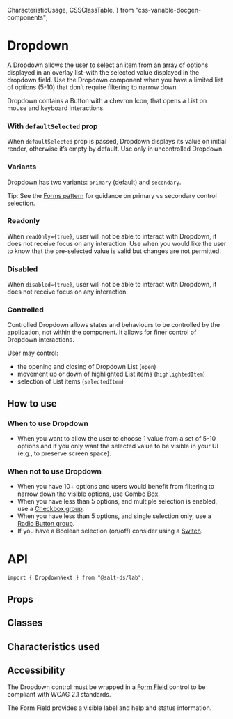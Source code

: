   CharacteristicUsage,
  CSSClassTable,
} from "css-variable-docgen-components";

<Meta title="Documentation/Lab/Dropdown Next" component={DropdownNext} />

# Dropdown

A Dropdown allows the user to select an item from an array of options displayed in an overlay list–with the selected value displayed in the dropdown field.
Use the Dropdown component when you have a limited list of options (5-10) that don’t require filtering to narrow down.

Dropdown contains a Button with a chevron Icon, that opens a List on mouse and keyboard interactions.

<Canvas>
  <Story id="lab-dropdown-next--default" />
</Canvas>

### With `defaultSelected` prop

When `defaultSelected` prop is passed, Dropdown displays its value on initial render, otherwise it’s empty by default.
Use only in uncontrolled Dropdown.

<Canvas>
  <Story id="lab-dropdown-next--with-default-selected" />
</Canvas>

### Variants

Dropdown has two variants: `primary` (default) and `secondary`.

<Canvas>
  <Story id="lab-dropdown-next--variants" />
</Canvas>

Tip: See the [Forms pattern](https://www.saltdesignsystem.com/salt/patterns/forms) for guidance on primary vs secondary control selection.

### Readonly

When `readOnly={true}`, user will not be able to interact with Dropdown, it does not receive focus on any interaction.
Use when you would like the user to know that the pre-selected value is valid but changes are not permitted.

<Canvas>
  <Story id="lab-dropdown-next--readonly" />
</Canvas>

### Disabled

When `disabled={true}`, user will not be able to interact with Dropdown, it does not receive focus on any interaction.

<Canvas>
  <Story id="lab-dropdown-next--disabled" />
</Canvas>

### Controlled

Controlled Dropdown allows states and behaviours to be controlled by the application, not within the component.
It allows for finer control of Dropdown interactions.

User may control:
- the opening and closing of Dropdown List (`open`)
- movement up or down of highlighted List items (`highlightedItem`)
- selection of List items (`selectedItem`)

<Canvas>
  <Story id="lab-dropdown-next--controlled" />
</Canvas>

## How to use

### When to use Dropdown

- When you want to allow the user to choose 1 value from a set of 5-10 options and if you only want the selected value to be visible in your UI (e.g., to preserve screen space).

### When not to use Dropdown

- When you have 10+ options and users would benefit from filtering to narrow down the visible options, use [Combo Box]().
- When you have less than 5 options, and multiple selection is enabled, use a [Checkbox group](https://storybook.saltdesignsystem.com/?path=/docs/documentation-core-checkbox--page).
- When you have less than 5 options, and single selection only, use a [Radio Button group](https://storybook.saltdesignsystem.com/?path=/docs/documentation-core-radio-button--page).
- If you have a Boolean selection (on/off) consider using a [Switch](https://storybook.saltdesignsystem.com/?path=/docs/documentation-lab-switch--page).

# API

```
import { DropdownNext } from "@salt-ds/lab";
```

## Props

<ArgsTable of={DropdownNext} />

## Classes

<CSSClassTable of={DropdownNext} />

## Characteristics used

<CharacteristicUsage of={DropdownNext} />

## Accessibility

The Dropdown control must be wrapped in a [Form Field](https://storybook.saltdesignsystem.com/?path=/docs/documentation-core-form-field--page) control to be compliant with WCAG 2.1 standards.

The Form Field provides a visible label and help and status information.
